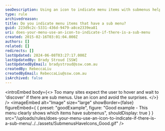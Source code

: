 ```yaml
---
seoDescription: Using an icon to indicate menu items with submenus helps users navigate efficiently and avoid unexpected surprises.
type: rule
archivedreason:
title: Do you indicate menu items that have a sub menu?
guid: 223d9c2c-5331-436d-9479-a8ce2339ea81
uri: does-your-menu-use-an-icon-to-indicate-if-there-is-a-sub-menu
created: 2015-02-16T03:01:04.000Z
authors: []
related: []
redirects: []
lastUpdated: 2024-06-08T03:27:17.000Z
lastUpdatedBy: Brady Stroud [SSW]
lastUpdatedByEmail: bradystroud@ssw.com.au
createdBy: RebeccaLiu
createdByEmail: RebeccaLiu@ssw.com.au
isArchived: false
---
```


<introEmbed
  body={<>
Too many sites expect the user to hover and wait to 'discover' if there are sub menus. Use an icon and avoid the surprises.
  </>}
/>
<imageEmbed
  alt="Image"
  size="large"
  showBorder={false}
  figureEmbed={ {
    preset: "goodExample",
    figure: "Good example - This menu clearly shows which items have submenus",
    shouldDisplay: true
  } }
  src="/uploads/rules/does-your-menu-use-an-icon-to-indicate-if-there-is-a-sub-menu/../../assets/SubmenusHaveIcons_Good.gif"
/>

